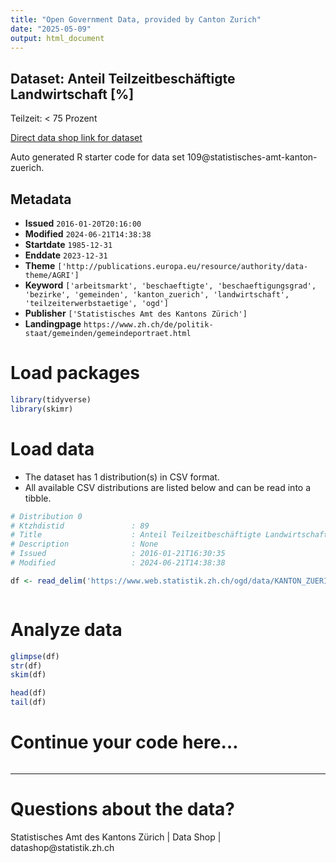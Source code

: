 ```yaml
---
title: "Open Government Data, provided by Canton Zurich"
date: "2025-05-09"
output: html_document
---
```


## Dataset: Anteil Teilzeitbeschäftigte Landwirtschaft [%]

Teilzeit: < 75 Prozent

[Direct data shop link for dataset](https://www.zh.ch/de/politik-staat/statistik-daten/datenkatalog.html#/datasets/109@statistisches-amt-kanton-zuerich)

Auto generated R starter code for data set 109@statistisches-amt-kanton-zuerich.

## Metadata

- **Issued** `2016-01-20T20:16:00`
- **Modified** `2024-06-21T14:38:38`
- **Startdate** `1985-12-31`
- **Enddate** `2023-12-31`
- **Theme** `['http://publications.europa.eu/resource/authority/data-theme/AGRI']`
- **Keyword** `['arbeitsmarkt', 'beschaeftigte', 'beschaeftigungsgrad', 'bezirke', 'gemeinden', 'kanton_zuerich', 'landwirtschaft', 'teilzeiterwerbstaetige', 'ogd']`
- **Publisher** `['Statistisches Amt des Kantons Zürich']`
- **Landingpage** `https://www.zh.ch/de/politik-staat/gemeinden/gemeindeportraet.html`


# Load packages

```r

library(tidyverse)
library(skimr)

```

# Load data

-   The dataset has 1 distribution(s) in CSV format.
-   All available CSV distributions are listed below and can be read into a tibble.

```r

# Distribution 0
# Ktzhdistid               : 89
# Title                    : Anteil Teilzeitbeschäftigte Landwirtschaft [%]
# Description              : None
# Issued                   : 2016-01-21T16:30:35
# Modified                 : 2024-06-21T14:38:38

df <- read_delim('https://www.web.statistik.zh.ch/ogd/data/KANTON_ZUERICH_261.csv')



```

# Analyze data

```r

glimpse(df)
str(df)
skim(df)

head(df)
tail(df)

```

# Continue your code here...

```r

```

------------------------------------------------------------------------

# Questions about the data?

Statistisches Amt des Kantons Zürich | Data Shop | datashop@statistik.zh.ch
